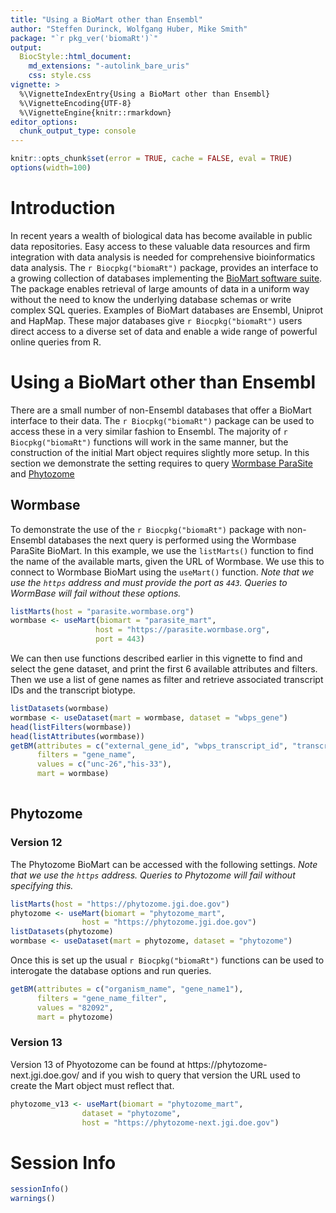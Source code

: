 ```yaml
---
title: "Using a BioMart other than Ensembl"
author: "Steffen Durinck, Wolfgang Huber, Mike Smith"
package: "`r pkg_ver('biomaRt')`"
output: 
  BiocStyle::html_document:
    md_extensions: "-autolink_bare_uris"
    css: style.css
vignette: >
  %\VignetteIndexEntry{Using a BioMart other than Ensembl}
  %\VignetteEncoding{UTF-8}  
  %\VignetteEngine{knitr::rmarkdown}
editor_options: 
  chunk_output_type: console
---
```


```r
knitr::opts_chunk$set(error = TRUE, cache = FALSE, eval = TRUE)
options(width=100)
```

# Introduction

In recent years a wealth of biological data has become available in public data repositories. Easy access to these valuable data resources and firm integration with data analysis is needed for comprehensive bioinformatics data analysis.  The `r Biocpkg("biomaRt")` package,  provides an interface to a growing collection of databases implementing the [BioMart software suite](http://www.biomart.org). The package enables retrieval of large amounts of data in a uniform way without the need to know the underlying database schemas or write complex SQL queries. Examples of BioMart databases are Ensembl, Uniprot and HapMap. These major databases give `r Biocpkg("biomaRt")` users direct access to a diverse set of data and enable a wide range of powerful online queries from R.

# Using a BioMart other than Ensembl

There are a small number of non-Ensembl databases that offer a BioMart interface to their data. The `r Biocpkg("biomaRt")` package can be used to access these in a very similar fashion to Ensembl.  The majority of `r Biocpkg("biomaRt")` functions will work in the same manner, but the construction of the initial Mart object requires slightly more setup.  In this section we demonstrate the setting requires to query [Wormbase ParaSite](https://parasite.wormbase.org/index.html) and [Phytozome](https://phytozome.jgi.doe.gov/pz/portal.html)

## Wormbase

To demonstrate the use of the `r Biocpkg("biomaRt")` package with non-Ensembl databases the next query is performed using the Wormbase ParaSite BioMart.  In this example, we use the `listMarts()` function to find the name of the available marts, given the URL of Wormbase.  We use this to connect to Wormbase BioMart using the `useMart()` function.  *Note that we use the `https` address and must provide the port as `443`.  Queries to WormBase will fail without these options.*

```r
listMarts(host = "parasite.wormbase.org")
wormbase <- useMart(biomart = "parasite_mart", 
                   host = "https://parasite.wormbase.org", 
                   port = 443)
```

We can then use functions described earlier in this vignette to find and select the gene dataset, and print the first 6 available attributes and filters.  Then we use a list of gene names as filter and retrieve associated transcript IDs and the transcript biotype.

```r
listDatasets(wormbase)
wormbase <- useDataset(mart = wormbase, dataset = "wbps_gene")
head(listFilters(wormbase))
head(listAttributes(wormbase))
getBM(attributes = c("external_gene_id", "wbps_transcript_id", "transcript_biotype"), 
      filters = "gene_name", 
      values = c("unc-26","his-33"), 
      mart = wormbase)
     
```

## Phytozome

### Version 12

The Phytozome BioMart can be accessed with the following settings. *Note that we use the `https` address.  Queries to Phytozome will fail without specifying this.*

```r
listMarts(host = "https://phytozome.jgi.doe.gov")
phytozome <- useMart(biomart = "phytozome_mart", 
                host = "https://phytozome.jgi.doe.gov")
listDatasets(phytozome)
wormbase <- useDataset(mart = phytozome, dataset = "phytozome")
```

Once this is set up the usual `r Biocpkg("biomaRt")` functions can be used to interogate the database options and run queries.

```r
getBM(attributes = c("organism_name", "gene_name1"), 
      filters = "gene_name_filter", 
      values = "82092", 
      mart = phytozome)
```

### Version 13

Version 13 of Phyotozome can be found at https://phytozome-next.jgi.doe.gov/ and if you wish to query that version the URL used to create the Mart object must reflect that.

```r
phytozome_v13 <- useMart(biomart = "phytozome_mart", 
                dataset = "phytozome", 
                host = "https://phytozome-next.jgi.doe.gov")
```

# Session Info
```r
sessionInfo()
warnings()
```


